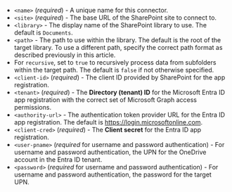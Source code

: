 - `<name>` (_required_) - A unique name for this connector.
- `<site>` (_required_) - The base URL of the SharePoint site to connect to.
- `<library>` - The display name of the SharePoint library to use. The default is `Documents`.
- `<path>` - The path to use within the library. The default is the root of the target library. To use a different path, specify the correct path format as described previously in this article.
- For `recursive`, set to `true` to recursively process data from subfolders within the target path. The default is `false` if not otherwise specified.
- `<client-id>` (_required_) - The client ID provided by SharePoint for the app registration.
- `<tenant>` (_required_) - The **Directory (tenant) ID** for the Microsoft Entra ID app registration with the correct set of Microsoft Graph access permissions.
- `<authority-url>` - The authentication token provider URL for the Entra ID app registration. The default is https://login.microsoftonline.com.
- `<client-cred>` (_required_) - The **Client secret** for the Entra ID app registration.
- `<user-pname>` (_required_ for username and password authentication) - For username and password authentication, the UPN for the OneDrive account in the Entra ID tenant.
- `<password>` (_required_ for username and password authentication) - For username and password authentication, the password for the target UPN.
